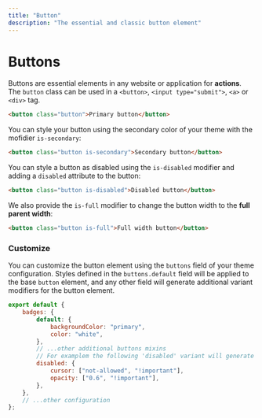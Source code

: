 ```yaml
---
title: "Button"
description: "The essential and classic button element"
---
```


# Buttons

Buttons are essential elements in any website or application for **actions**. The `button` class can be used in a `<button>`, `<input type="submit">`, `<a>` or `<div>` tag.

```html live=true
<button class="button">Primary button</button>
```

You can style your button using the secondary color of your theme with the mofidier `is-secondary`:

```html live=true
<button class="button is-secondary">Secondary button</button>
```

You can style a button as disabled using the `is-disabled` modifier and adding a `disabled` attribute to the button:

```html live=true
<button class="button is-disabled">Disabled button</button>
```

We also provide the `is-full` modifier to change the button width to the **full parent width**:

```html live=true
<button class="button is-full">Full width button</button>
```

### Customize

You can customize the button element using the `buttons` field of your theme configuration. Styles defined in the `buttons.default` field will be applied to the base `button` element, and any other field will generate additional variant modifiers for the button element.

```js title=siimple.config.js
export default {
    badges: {
        default: {
            backgroundColor: "primary",
            color: "white",
        },
        // ...other additional buttons mixins
        // For examplem the following 'disabled' variant will generate a '.button.is-disabled' modifier
        disabled: {
            cursor: ["not-allowed", "!important"],
            opacity: ["0.6", "!important"],
        },
    },
    // ...other configuration
};
```
